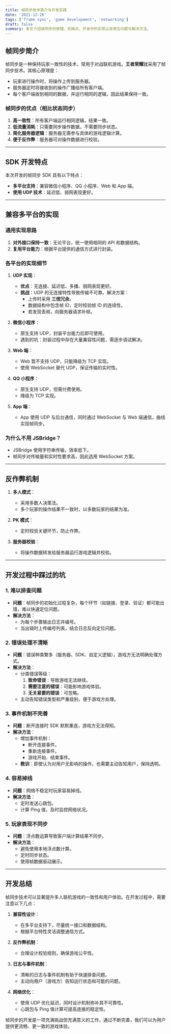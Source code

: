 ```yaml
---
title: 帧同步技术简介与开发实践
date: '2021-12-26'
tags: ['frame sync', 'game development', 'networking']
draft: false
summary: 本文介绍帧同步的原理、优缺点、开发中的实现以及常见问题与解决方法。
---
```


## 帧同步简介

帧同步是一种保持玩家一致性的技术，常用于对战联机游戏。**王者荣耀**就采用了帧同步技术。其核心原理是：
- 玩家进行操作时，将操作上传到服务器。
- 服务器定时将接收到的操作广播给所有客户端。
- 每个客户端收到相同的数据，并运行相同的逻辑，因此结果保持一致。

### 帧同步的优点（相比状态同步）
1. **高一致性**：所有客户端运行相同逻辑，结果一致。
2. **低流量消耗**：只需要同步操作数据，不需要同步状态。
3. **简化服务器逻辑**：服务器无需参与具体的游戏逻辑计算。
4. **便于反作弊**：服务器可对操作数据进行校验。

---

## SDK 开发特点

本次开发的帧同步 SDK 具有以下特点：
- **多平台支持**：兼容微信小程序、QQ 小程序、Web 和 App 端。
- **使用 UDP 技术**：延迟低、弱网表现更好。

---

## 兼容多平台的实现

### 通用实现思路
1. **对外接口保持一致**：无论平台，统一使用相同的 API 和数据结构。
2. **复用平台能力**：根据平台提供的通信方式进行封装。

### 各平台的实现细节
1. **UDP 实现**：
   - **优点**：无连接、延迟低、多播、弱网表现更好。
   - **挑战**：UDP 的无连接特性导致传输不可靠。解决方案：
     - 上传时采用 **三倍冗余**。
     - 数据结构中包含帧 ID，定时校验帧 ID 的连续性。
     - 若发现丢帧，向服务器请求补帧。

2. **微信小程序**：
   - 原生支持 UDP，封装平台能力后即可使用。
   - 遇到的坑：封装过程中存在大量兼容性问题，需逐步调试解决。

3. **Web 端**：
   - Web 暂不支持 UDP，只能降级为 TCP 实现。
   - 使用 WebSocket 替代 UDP，保证传输的实时性。

4. **QQ 小程序**：
   - 原生支持 UDP，但需付费使用。
   - 降级为 TCP 实现。

5. **App 端**：
   - App 使用 UDP 与后台通信，同时通过 WebSocket 与 Web 端通信，曲线实现帧同步。

### 为什么不用 JSBridge？
- JSBridge 使用字符串传输，效率低下。
- 帧同步对传输量和实时性要求高，因此选用 WebSocket 方案。

---

## 反作弊机制

1. **多人模式**：
   - 采用多数人决策法。
   - 多个玩家的操作结果不一致时，以多数玩家的结果为准。

2. **PK 模式**：
   - 定时校验关键环节，防止作弊。

3. **服务器校验**：
   - 将操作数据转发给服务器运行游戏逻辑并校验。

---

## 开发过程中踩过的坑

### 1. **难以排查问题**
- **问题**：帧同步的初始化过程复杂，每个环节（如链接、登录、验证）都可能出错，难以快速定位问题。
- **解决方法**：
  - 为每个步骤输出日志并编号。
  - 当出错时上传编号列表，结合日志反向定位问题。

### 2. **错误处理不清晰**
- **问题**：错误种类繁多（服务器、SDK、自定义逻辑），游戏方无法明确处理方式。
- **解决方法**：
  - 分类错误等级：
    1. **致命错误**：导致游戏无法继续。
    2. **需要注意的错误**：可能影响游戏体验。
    3. **无关紧要的错误**：可忽略。
  - 主动告知错误类型和严重级别，便于游戏方处理。

### 3. **事件机制不完善**
- **问题**：断开连接时 SDK 默默重连，游戏方无法得知。
- **解决方法**：
  - 增加事件机制：
    - 断开连接事件。
    - 重新连接事件。
    - 游戏开始、结束事件。
  - **教训**：即使认为对用户无影响的操作，也需要主动告知用户，保持透明。

### 4. **容易掉线**
- **问题**：网络不稳定时玩家容易掉线。
- **解决方法**：
  - 定时发送心跳包。
  - 计算 Ping 值，及时监控网络状况。

### 5. **玩家表现不同步**
- **问题**：浮点数运算导致客户端计算结果不同步。
- **解决方法**：
  - 避免使用本地浮点数计算。
  - 定时同步状态。
  - 使用帧数据驱动展示。

---

## 开发总结

帧同步技术可以显著提升多人联机游戏的一致性和用户体验。在开发过程中，需要注意以下几点：

1. **兼容性设计**：
   - 在多平台支持下，尽量统一接口和数据结构。
   - 根据平台特性灵活调整通信方式。

2. **反作弊机制**：
   - 合理设计校验规则，确保游戏公平性。

3. **日志与事件机制**：
   - 清晰的日志与事件机制有助于快速排查问题。
   - 主动向用户（游戏方）告知运行状态和可能的问题。

4. **网络优化**：
   - 使用 UDP 优化延迟，同时设计机制弥补其不可靠性。
   - 心跳包与 Ping 值计算可提高连接的稳定性。

帧同步的开发是一项充满挑战但充满意义的工作，通过不断完善，我们可以为用户提供更流畅、更一致的游戏体验。